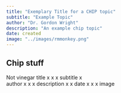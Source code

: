 ```yaml
---
title: "Exemplary Title for a CHIP topic"
subtitle: "Example Topic"
author: "Dr. Gordon Wright"
description: "An example chip topic"
date: created
image: "../images/rmmonkey.png"
---
```


## Chip stuff

Not vinegar
title	x	x	x
subtitle	x		
author	x	x	x
description	x		x
date	x	x	x
image